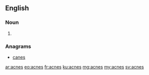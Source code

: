 ==English==

===Noun===
{{head|en|plural}}

# {{plural of|acne|lang=en|nocat=1}}

===Anagrams===
* [[canes#English|canes]]

[[ar:acnes]]
[[eo:acnes]]
[[fr:acnes]]
[[ku:acnes]]
[[mg:acnes]]
[[my:acnes]]
[[sv:acnes]]